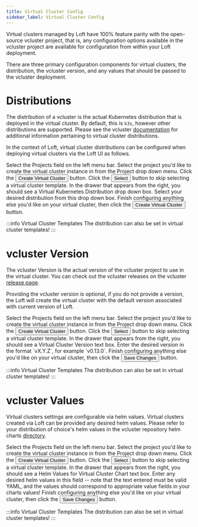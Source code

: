 ```yaml
---
title: Virtual Cluster Config
sidebar_label: Virtual Cluster Config
---
```



Virtual clusters managed by Loft have 100% feature parity with the open-source vcluster project,
that is, any configuration options available in the vcluster project are available for
configuration from within your Loft deployment.

There are three primary configuration components for virtual clusters, the distribution, the
vcluster version, and any values that should be passed to the vcluster deployment.


# Distributions

The distribution of a vcluster is the actual Kubernetes distribution that is deployed in the
virtual cluster. By default, this is `k3s`, however other distributions are supported. Please
see the vcluster [documentation](https://www.vcluster.com/docs/operator/other-distributions) for
additional information pertaining to virtual cluster distributions.

In the context of Loft, virtual cluster distributions can be configured when deploying virtual
clusters via the Loft UI as follows.

<Flow id="create-vcluster-with-vclusterdistribution">
    <Step>
        Select the <NavStep>Projects</NavStep> field on the left menu bar.
    </Step>
    <Step>
        Select the project you'd like to create the virtual cluster instance in from the Project
        drop down menu.
    </Step>
    <Step>
        Click the <Button>Create Virtual Cluster</Button> button.
    </Step>
    <Step>
        Click the <Button>Select</Button> button to skip selecting a virtual cluster template.
    </Step>
    <Step>
        In the drawer that appears from the right, you should see a <Label>Virtual
        Kubernetes Distribution</Label> drop down box. Select your desired distribution from
        this drop down box.
    </Step>
    <Step>
        Finish configuring anything else you'd like on your virtual cluster, then click the
        <Button>Create Virtual Cluster</Button> button.
    </Step>
</Flow>

:::info Virtual Cluster Templates
The distribution can also be set in virtual cluster templates!
:::

# vcluster Version

The vcluster Version is the actual version of the vcluster project to use in the virtual cluster.
You can check out the vcluster releases on the vcluster [release page](https://github.com/loft-sh/vcluster/releases).

Providing the vcluster version is optional, if you do not provide a version, the Loft will
create the virtual cluster with the default version associated with current version of Loft.

<Flow id="create-vcluster-with-vclusterversion">
    <Step>
        Select the <NavStep>Projects</NavStep> field on the left menu bar.
    </Step>
    <Step>
        Select the project you'd like to create the virtual cluster instance in from the Project
        drop down menu.
    </Step>
    <Step>
        Click the <Button>Create Virtual Cluster</Button> button.
    </Step>
    <Step>
        Click the <Button>Select</Button> button to skip selecting a virtual cluster template.
    </Step>
    <Step>
        In the drawer that appears from the right, you should see a <Label>Virtual
        Cluster Version</Label> text box. Enter the desired version in the format `vX.Y.Z`, for
        example `v0.13.0`.
    </Step>
    <Step>
        Finish configuring anything else you'd like on your virtual cluster, then click the
        <Button>Save Changes</Button> button.
    </Step>
</Flow>

:::info Virtual Cluster Templates
The distribution can also be set in virtual cluster templates!
:::

# vcluster Values

Virtual clusters settings are configurable via helm values. Virtual clusters created via Loft
can be provided any desired helm values. Please refer to your distribution of choice's helm
values in the vcluster repository helm charts [directory](https://github.com/loft-sh/vcluster/tree/main/charts).

<Flow id="create-vcluster-with-vclustervalues">
    <Step>
        Select the <NavStep>Projects</NavStep> field on the left menu bar.
    </Step>
    <Step>
        Select the project you'd like to create the virtual cluster instance in from the Project
        drop down menu.
    </Step>
    <Step>
        Click the <Button>Create Virtual Cluster</Button> button.
    </Step>
    <Step>
        Click the <Button>Select</Button> button to skip selecting a virtual cluster template.
    </Step>
    <Step>
        In the drawer that appears from the right, you should see a <Label>Helm Values for
        Virtual Cluster Chart</Label> text box. Enter any desired helm values in this field --
        note that the text entered must be valid YAML, and the values should correspond to
        appropriate value fields in your charts values!
    </Step>
    <Step>
        Finish configuring anything else you'd like on your virtual cluster, then click the
        <Button>Save Changes</Button> button.
    </Step>
</Flow>

:::info Virtual Cluster Templates
The distribution can also be set in virtual cluster templates!
:::